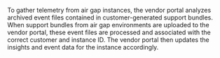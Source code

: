 To gather telemetry from air gap instances, the vendor portal analyzes archived event files contained in customer-generated support bundles. When support bundles from air gap environments are uploaded to the vendor portal, these event files are processed and associated with the correct customer and instance ID. The vendor portal then updates the insights and event data for the instance accordingly.